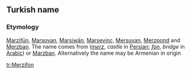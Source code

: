 {{rfc|needs formatting properly i.e. a language and a part of speech section then an actual definition}}
==Turkish name==

===Etymology===
[[Marzifūn]], [[Marsovan]], [[Marsiwān]], [[Marsevinç]], [[Mersuvan]], [[Merzpond]] and [[Merzban]]. The name comes from (''[[merz]]'', ''castle'' in [[Persian language|Persian]];  ''[[fon]]'', ''bridge'' in [[Arabic]]) or [[Marzban]]. Alternatively the name may be Armenian in origin

[[tr:Merzifon]]